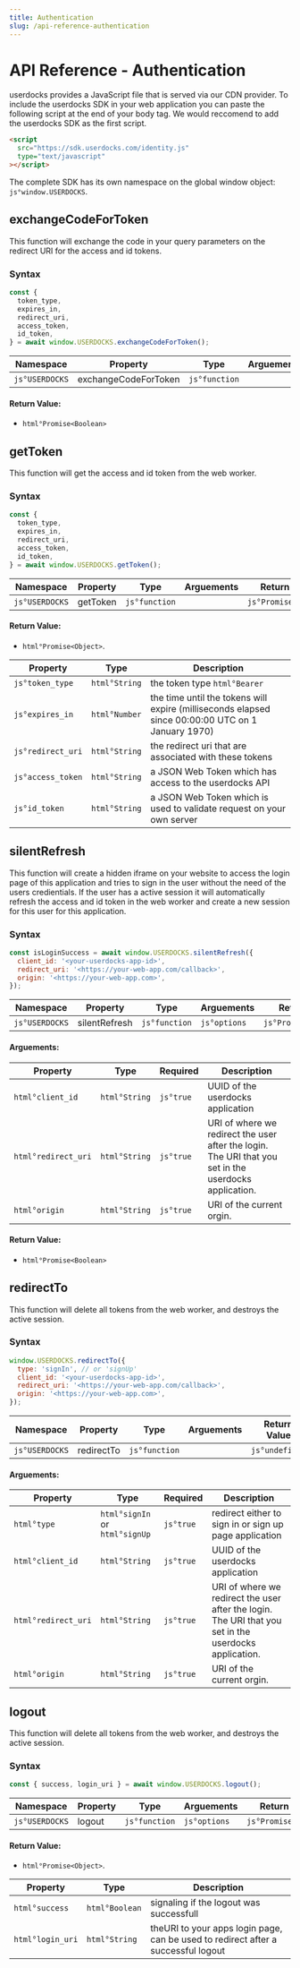 ```yaml
---
title: Authentication
slug: /api-reference-authentication
---
```


# API Reference - Authentication

userdocks provides a JavaScript file that is served via our CDN provider. To include the userdocks SDK in your web application you can paste the following script at the end of your body tag. We would reccomend to add the userdocks SDK as the first script.

```html
<script
  src="https://sdk.userdocks.com/identity.js"
  type="text/javascript"
></script>
```

The complete SDK has its own namespace on the global window object: `js°window.USERDOCKS`.

## exchangeCodeForToken

This function will exchange the code in your query parameters on the redirect URI for the access and id tokens.

### Syntax

```js
const {
  token_type,
  expires_in,
  redirect_uri,
  access_token,
  id_token,
} = await window.USERDOCKS.exchangeCodeForToken();
```

| Namespace      | Property             | Type          | Arguements | Return Value          |
| -------------- | -------------------- | ------------- | ---------- | --------------------- |
| `js°USERDOCKS` | exchangeCodeForToken | `js°function` |            | `js°Promise<Boolean>` |

#### Return Value:

- `html°Promise<Boolean>`

## getToken

This function will get the access and id token from the web worker.

### Syntax

```js
const {
  token_type,
  expires_in,
  redirect_uri,
  access_token,
  id_token,
} = await window.USERDOCKS.getToken();
```

| Namespace      | Property | Type          | Arguements | Return Value         |
| -------------- | -------- | ------------- | ---------- | -------------------- |
| `js°USERDOCKS` | getToken | `js°function` |            | `js°Promise<Object>` |

#### Return Value:

- `html°Promise<Object>`.

| Property          | Type          | Description                                                                                       |
| ----------------- | ------------- | ------------------------------------------------------------------------------------------------- |
| `js°token_type`   | `html°String` | the token type `html°Bearer`                                                                      |
| `js°expires_in`   | `html°Number` | the time until the tokens will expire (milliseconds elapsed since 00:00:00 UTC on 1 January 1970) |
| `js°redirect_uri` | `html°String` | the redirect uri that are associated with these tokens                                            |
| `js°access_token` | `html°String` | a JSON Web Token which has access to the userdocks API                                            |
| `js°id_token`     | `html°String` | a JSON Web Token which is used to validate request on your own server                             |

## silentRefresh

This function will create a hidden iframe on your website to access the login page of this application and tries to sign in the user without the need of the users credientials. If the user has a active session it will automatically refresh the access and id token in the web worker and create a new session for this user for this application.

### Syntax

```js
const isLoginSuccess = await window.USERDOCKS.silentRefresh({
  client_id: '<your-userdocks-app-id>',
  redirect_uri: '<https://your-web-app.com/callback>',
  origin: '<https://your-web-app.com>',
});
```

| Namespace      | Property      | Type          | Arguements   | Return Value          |
| -------------- | ------------- | ------------- | ------------ | --------------------- |
| `js°USERDOCKS` | silentRefresh | `js°function` | `js°options` | `js°Promise<Boolean>` |

#### Arguements:

| Property            | Type          | Required  | Description                                                                                           |
| ------------------- | ------------- | --------- | ----------------------------------------------------------------------------------------------------- |
| `html°client_id`    | `html°String` | `js°true` | UUID of the userdocks application                                                                     |
| `html°redirect_uri` | `html°String` | `js°true` | URI of where we redirect the user after the login. The URI that you set in the userdocks application. |
| `html°origin`       | `html°String` | `js°true` | URI of the current orgin.                                                                             |

#### Return Value:

- `html°Promise<Boolean>`

## redirectTo

This function will delete all tokens from the web worker, and destroys the active session.

### Syntax

```js
window.USERDOCKS.redirectTo({
  type: 'signIn', // or 'signUp'
  client_id: '<your-userdocks-app-id>',
  redirect_uri: '<https://your-web-app.com/callback>',
  origin: '<https://your-web-app.com>',
});
```

| Namespace      | Property   | Type          | Arguements | Return Value   |
| -------------- | ---------- | ------------- | ---------- | -------------- |
| `js°USERDOCKS` | redirectTo | `js°function` |            | `js°undefined` |

#### Arguements:

| Property            | Type                           | Required  | Description                                                                                           |
| ------------------- | ------------------------------ | --------- | ----------------------------------------------------------------------------------------------------- |
| `html°type`         | `html°signIn` or `html°signUp` | `js°true` | redirect either to sign in or sign up page application                                                |
| `html°client_id`    | `html°String`                  | `js°true` | UUID of the userdocks application                                                                     |
| `html°redirect_uri` | `html°String`                  | `js°true` | URI of where we redirect the user after the login. The URI that you set in the userdocks application. |
| `html°origin`       | `html°String`                  | `js°true` | URI of the current orgin.                                                                             |

## logout

This function will delete all tokens from the web worker, and destroys the active session.

### Syntax

```js
const { success, login_uri } = await window.USERDOCKS.logout();
```

| Namespace      | Property | Type          | Arguements   | Return Value         |
| -------------- | -------- | ------------- | ------------ | -------------------- |
| `js°USERDOCKS` | logout   | `js°function` | `js°options` | `js°Promise<Object>` |

#### Return Value:

- `html°Promise<Object>`.

| Property         | Type           | Description                                                                       |
| ---------------- | -------------- | --------------------------------------------------------------------------------- |
| `html°success`   | `html°Boolean` | signaling if the logout was successfull                                           |
| `html°login_uri` | `html°String`  | theURI to your apps login page, can be used to redirect after a successful logout |
